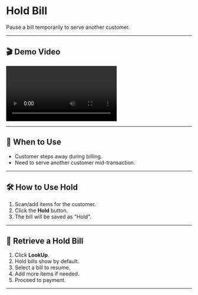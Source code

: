 # Hold Bill

Pause a bill temporarily to serve another customer.

---

## 🎬 Demo Video


![Hold Bill Demo](/assets/videos/hold.mp4)

---

## 📝 When to Use

- Customer steps away during billing.
- Need to serve another customer mid-transaction.

---

## 🛠️ How to Use Hold

1. Scan/add items for the customer.
2. Click the **Hold** button.
3. The bill will be saved as "Hold".

---

## 🔁 Retrieve a Hold Bill

1. Click **LookUp**.
2. Hold bills show by default.
3. Select a bill to resume.
4. Add more items if needed.
5. Proceed to payment.

---
